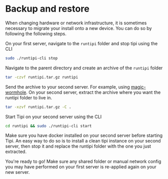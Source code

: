 
# Backup and restore

When changing hardware or network infrastructure, it is sometimes necessary to migrate your install onto a new device. You can do so by following the following steps.

On your first server, navigate to the `runtipi` folder and stop tipi using the CLI
```bash
sudo ./runtipi-cli stop
```

 Navigate to the parent directory and create an archive of the `runtipi` folder
```bash
tar -czvf runtipi.tar.gz runtipi
```

Send the archive to your second server. For example, using [magic-wormhole](https://github.com/magic-wormhole/magic-wormhole).
On your second server, extract the archive where you want the runtipi folder to live in.
```bash
tar -xzvf runtipi.tar.gz -C .
```

Start Tipi on your second server using the CLI

```bash
cd runtipi && sudo ./runtipi-cli start
```

<Callout>
Make sure you have docker installed on your second server before starting Tipi. An easy way to do so is to install a clean tipi instance on your second server, then stop it and replace the runtipi folder with the one you just extracted.
</Callout>

You're ready to go! Make sure any shared folder or manual network config you may have performed on your first server is re-applied again on your new server.

